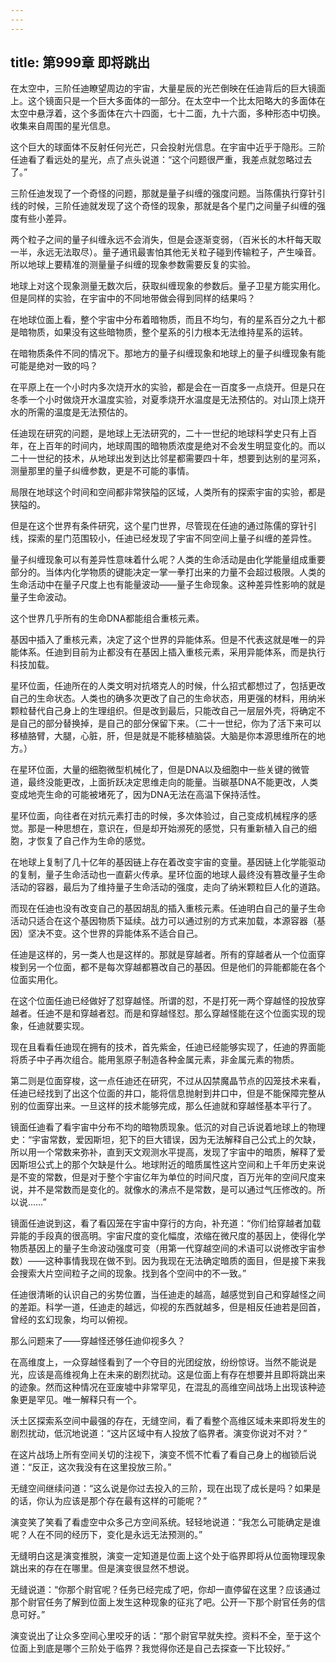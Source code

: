 ```yaml
---
---
---
```

title: 第999章 即将跳出
---



在太空中，三阶任迪瞭望周边的宇宙，大量星辰的光芒倒映在任迪背后的巨大镜面上。这个镜面只是一个巨大多面体的一部分。在太空中一个比太阳略大的多面体在太空中悬浮着，这个多面体在六十四面，七十二面，九十六面，多种形态中切换。收集来自周围的星光信息。

这个巨大的球面体不反射任何光芒，只会投射光信息。在宇宙中近乎于隐形。三阶任迪看了看远处的星光，点了点头说道：“这个问题很严重，我差点就忽略过去了。”

三阶任迪发现了一个奇怪的问题，那就是量子纠缠的强度问题。当陈儒执行穿针引线的时候，三阶任迪就发现了这个奇怪的现象，那就是各个星门之间量子纠缠的强度有些小差异。

两个粒子之间的量子纠缠永远不会消失，但是会逐渐变弱，（百米长的木杆每天取一半，永远无法取尽）。量子通讯最害怕其他无关粒子碰到传输粒子，产生噪音。所以地球上要精准的测量量子纠缠的现象参数需要反复的实验。

地球上对这个现象测量无数次后，获取纠缠现象的参数后。量子卫星方能实用化。但是同样的实验，在宇宙中的不同地带做会得到同样的结果吗？

在地球位面上看，整个宇宙中分布着暗物质，而且不均匀，有的星系百分之九十都是暗物质，如果没有这些暗物质，整个星系的引力根本无法维持星系的运转。

在暗物质条件不同的情况下。那地方的量子纠缠现象和地球上的量子纠缠现象有能可能是绝对一致的吗？

在平原上在一个小时内多次烧开水的实验，都是会在一百度多一点烧开。但是只在冬季一个小时做烧开水温度实验，对夏季烧开水温度是无法预估的。对山顶上烧开水的所需的温度是无法预估的。

任迪现在研究的问题，是地球上无法研究的，二十一世纪的地球科学史只有上百年，在上百年的时间内，地球周围的暗物质浓度是绝对不会发生明显变化的。而以二十一世纪的技术，从地球出发到达比邻星都需要四十年，想要到达别的星河系，测量那里的量子纠缠参数，更是不可能的事情。

局限在地球这个时间和空间都非常狭隘的区域，人类所有的探索宇宙的实验，都是狭隘的。

但是在这个世界有条件研究，这个星门世界，尽管现在任迪的通过陈儒的穿针引线，探索的星门范围较小，任迪已经发现了宇宙不同空间上量子纠缠的差异性。

量子纠缠现象可以有差异性意味着什么呢？人类的生命活动是由化学能量组成重要部分的。当体内化学物质的键能决定一掌一拳打出来的力量不会超过极限。人类的生命活动中在量子尺度上也有能量波动——量子生命现象。这种差异性影响的就是量子生命波动。

这个世界几乎所有的生命DNA都能组合重核元素。

基因中插入了重核元素，决定了这个世界的异能体系。但是不代表这就是唯一的异能体系。任迪到目前为止都没有在基因上插入重核元素，采用异能体系，而是执行科技加载。

星环位面，任迪所在的人类文明对抗塔克人的时候，什么招式都想过了，包括更改自己的生命状态。人类也的确多次更改了自己的生命状态，用更强的材料，用纳米颗粒替代自己身上的生理组织。但是改到最后，只能改自己一层层外壳，将确定不是自己的部分替换掉，是自己的部分保留下来。（二十一世纪，你为了活下来可以移植胳臂，大腿，心脏，肝，但是就是不能移植脑袋。大脑是你本源思维所在的地方。）

在星环位面，大量的细胞微型机械化了，但是DNA以及细胞中一些关键的微管道，最终没能更改，上面折跃决定思维走向的能量。当碳基DNA不能更改，人类变成地壳生命的可能被堵死了，因为DNA无法在高温下保持活性。

星环位面，向往者在对抗元素打击的时候，多次体验过，自己变成机械程序的感觉。那是一种思想在，意识在，但是却开始濒死的感觉，只有重新植入自己的细胞，才恢复了自己作为生命的感觉。

在地球上复制了几十亿年的基因链上存在着改变宇宙的变量。基因链上化学能驱动的复制，量子生命活动也一直薪火传承。星环位面的地球人最终没有篡改量子生命活动的容器，最后为了维持量子生命活动的强度，走向了纳米颗粒巨人化的道路。

而现在任迪也没有改变自己的基因胡乱的插入重核元素。任迪明白自己的量子生命活动只适合在这个基因物质下延续。战力可以通过别的方式来加载，本源容器（基因）坚决不变。这个世界的异能体系不适合自己。

任迪是这样的，另一类人也是这样的。那就是穿越者。所有的穿越者从一个位面穿梭到另一个位面，都不是每次穿越都篡改自己的基因。但是他们的异能都能在各个位面实用化。

在这个位面任迪已经做好了怼穿越怪。所谓的怼，不是打死一两个穿越怪的投放穿越者。任迪不是和穿越者怼。而是和穿越怪怼。那么穿越怪能在这个位面实现的现象，任迪就要实现。

现在且看看任迪现在拥有的技术，首先紫金，任迪已经能够实现了，任迪的界面能将质子中子再次组合。能用氢原子制造各种金属元素，非金属元素的物质。

第二则是位面穿梭，这一点任迪还在研究，不过从囚禁魔晶节点的囚笼技术来看，任迪已经找到了出这个位面的井口，能将信息抛射到井口中，但是不能保障完整从别的位面穿出来。一旦这样的技术能够完成，那么任迪就和穿越怪基本平行了。

镜面任迪看了看宇宙中分布不均的暗物质现象。低沉的对自己诉说着地球上的物理史：“宇宙常数，爱因斯坦，犯下的巨大错误，因为无法解释自己公式上的欠缺，所以用一个常数来弥补，直到天文观测水平提高，发现了宇宙中的暗质，解释了爱因斯坦公式上的那个欠缺是什么。地球附近的暗质属性这片空间和上千年历史来说是不变的常数，但是对于整个宇宙亿年为单位的时间尺度，百万光年的空间尺度来说，并不是常数而是变化的。就像水的沸点不是常数，是可以通过气压修改的。所以说……”

镜面任迪说到这，看了看囚笼在宇宙中穿行的方向，补充道：“你们给穿越者加载异能的手段真的很高明。宇宙尺度的变化幅度，浓缩在微尺度的基因上，使得化学物质基因上的量子生命波动强度可变（用第一代穿越空间的术语可以说修改宇宙参数）——这种事情我现在做不到。因为我现在无法确定暗质的面目，但是接下来我会搜索大片空间粒子之间的现象。找到各个空间中的不一致。”

任迪很清晰的认识自己的劣势位置，当任迪走的越高，越感觉到自己和穿越怪之间的差距。科学一道，任迪走的越远，仰视的东西就越多，但是相反任迪若是回首，曾经的玄幻现象，均可以俯视。

那么问题来了——穿越怪还够任迪仰视多久？

在高维度上，一众穿越怪看到了一个夺目的光团绽放，纷纷惊讶。当然不能说是光，应该是高维视角上在未来的剧烈扰动。这是位面上有存在想要并且即将跳出来的迹象。然而这种情况在亚废墟中非常罕见，在混乱的高维空间战场上出现该种迹象更是罕见。唯一解释只有一个。

沃土区探索系空间中最强的存在，无缝空间，看了看整个高维区域未来即将发生的剧烈扰动，低沉地说道：“这片区域中有人投放了临界者。演变你说对不对？”

在这片战场上所有空间关切的注视下，演变不慌不忙看了看自己身上的枷锁后说道：“反正，这次我没有在这里投放三阶。”

无缝空间继续问道：“这么说是你过去投入的三阶，现在出现了成长是吗？如果是的话，你认为应该是那个存在最有这样的可能呢？”

演变笑了笑看了看虚空中众多己方空间系统。轻轻地说道：“我怎么可能确定是谁呢？人在不同的经历下，变化是永远无法预测的。”

无缝明白这是演变推脱，演变一定知道是位面上这个处于临界即将从位面物理现象跳出来的存在在哪里。但是演变很显然不想说。

无缝说道：“你那个尉官呢？任务已经完成了吧，你却一直停留在这里？应该通过那个尉官任务了解到位面上发生这种现象的征兆了吧。公开一下那个尉官任务的信息可好。”

演变说出了让众多空间心里咬牙的话：“那个尉官早就失控。资料不全，至于这个位面上到底是哪个三阶处于临界？我觉得你还是自己去探查一下比较好。”